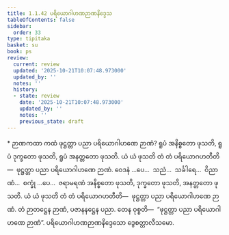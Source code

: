 ```yaml
---
title: 1.1.42 ပရိယောဂါဟဏဉာဏနိဒ္ဒေသ
tableOfContents: false
sidebar:
  order: 33
type: tipitaka
basket: su
book: ps
review:
  current: review
  updated: '2025-10-21T10:07:48.973000'
  updated_by: ''
  notes: ''
  history:
  - state: review
    date: '2025-10-21T10:07:48.973000'
    updated_by: ''
    notes: ''
    previous_state: draft
---
```



<DynamicBreadcrumb />


<ReviewStatus review={frontmatter.review} showDetails={true} />

<HypothesisAnnotation frontmatter={frontmatter} />

<Paragraph type="center" book="ps">
* ဉာဏကထာ
</Paragraph>


<Division number="93" book="ps" e="ch" v="26" p="103">

<Paragraph number="606" book="ps">
ကထံ ဖုဋ္ဌတ္တာ ပညာ ပရိယောဂါဟဏေ ဉာဏံ? ရူပံ အနိစ္စတော ဖုသတိ, ရူပံ ဒုက္ခတော ဖုသတိ, ရူပံ အနတ္တတော ဖုသတိ. ယံ ယံ ဖုသတိ တံ တံ ပရိယောဂဟတီတိ—  ဖုဋ္ဌတ္တာ ပညာ ပရိယောဂါဟဏေ ဉာဏံ. ဝေဒနံ …ပေ…  သညံ…  သင်္ခါရေ…  ဝိညာဏံ…  စက္ခုံ …ပေ…  ဇရာမရဏံ အနိစ္စတော ဖုသတိ, ဒုက္ခတော ဖုသတိ, အနတ္တတော ဖုသတိ. ယံ ယံ ဖုသတိ တံ တံ ပရိယောဂဟတီတိ—  ဖုဋ္ဌတ္တာ ပညာ ပရိယောဂါဟဏေ ဉာဏံ. တံ ဉာတဋ္ဌေန ဉာဏံ, ပဇာနနဋ္ဌေန ပညာ. တေန ဝုစ္စတိ—  “ဖုဋ္ဌတ္တာ ပညာ ပရိယောဂါဟဏေ ဉာဏံ”.

</Paragraph>
</Division>

<Paragraph number="607" type="center" book="ps">
ပရိယောဂါဟဏဉာဏနိဒ္ဒေသော ဒွေစတ္တာလီသမော.
</Paragraph>